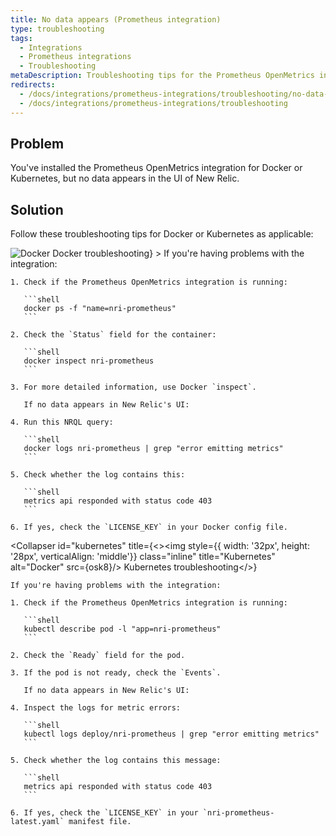 ```yaml
---
title: No data appears (Prometheus integration)
type: troubleshooting
tags:
  - Integrations
  - Prometheus integrations
  - Troubleshooting
metaDescription: Troubleshooting tips for the Prometheus OpenMetrics integration for Docker or Kubernetes if no data appears in New Relic's UI.
redirects:
  - /docs/integrations/prometheus-integrations/troubleshooting/no-data-appears-prometheus-integration
  - /docs/integrations/prometheus-integrations/troubleshooting
---
```




## Problem

You've installed the Prometheus OpenMetrics integration for Docker or Kubernetes, but no data appears in the UI of New Relic.

## Solution

Follow these troubleshooting tips for Docker or Kubernetes as applicable:

<CollapserGroup>
  <Collapser
    id="docker"
    title={<><img style={{ width: '32px', height: '28px', verticalAlign: 'middle'}} class="inline" title="Docker" alt="Docker" src={osDocker}/> Docker troubleshooting</>}
  >
    If you're having problems with the integration:

    1. Check if the Prometheus OpenMetrics integration is running:

       ```shell
       docker ps -f "name=nri-prometheus"
       ```

    2. Check the `Status` field for the container:

       ```shell
       docker inspect nri-prometheus
       ```

    3. For more detailed information, use Docker `inspect`.

       If no data appears in New Relic's UI:

    4. Run this NRQL query:

       ```shell
       docker logs nri-prometheus | grep "error emitting metrics"
       ```

    5. Check whether the log contains this:

       ```shell
       metrics api responded with status code 403
       ```

    6. If yes, check the `LICENSE_KEY` in your Docker config file.
  </Collapser>

  <Collapser
    id="kubernetes"
    title={<><img style={{ width: '32px', height: '28px', verticalAlign: 'middle'}} class="inline" title="Kubernetes" alt="Docker" src={osk8}/> Kubernetes troubleshooting</>}
  >
    If you're having problems with the integration:

    1. Check if the Prometheus OpenMetrics integration is running:

       ```shell
       kubectl describe pod -l "app=nri-prometheus"
       ```

    2. Check the `Ready` field for the pod.

    3. If the pod is not ready, check the `Events`.

       If no data appears in New Relic's UI:

    4. Inspect the logs for metric errors:

       ```shell
       kubectl logs deploy/nri-prometheus | grep "error emitting metrics"
       ```

    5. Check whether the log contains this message:

       ```shell
       metrics api responded with status code 403
       ```

    6. If yes, check the `LICENSE_KEY` in your `nri-prometheus-latest.yaml` manifest file.
  </Collapser>
</CollapserGroup>
